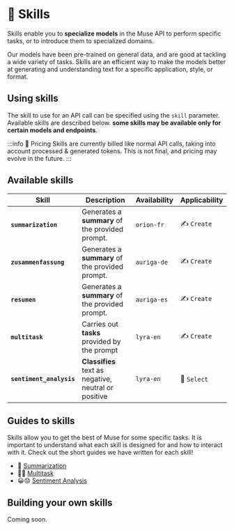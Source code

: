 # 🤹 Skills

Skills enable you to **specialize models** in the Muse API to perform specific tasks, or to introduce them to
specialized domains.

Our models have been pre-trained on general data, and are good at tackling a wide variety of tasks. Skills are an
efficient way to make the models better at generating and understanding text for a specific application, style, or
format.

## Using skills

The skill to use for an API call can be specified using the `skill` parameter. Available skills are described below.
**some skills may be available only for certain models and endpoints**.

:::info 💸️ Pricing
Skills are currently billed like normal API calls, taking into account processed & generated tokens.
This is not final, and pricing may evolve in the future.
:::

## Available skills

| Skill                    | Description                                          | Availability | Applicability |
| ------------------------ | ---------------------------------------------------- | ------------ | ------------- |
| **`summarization`**      | Generates a **summary** of the provided prompt.      | `orion-fr`   | ✍️ `Create`   |
| **`zusammenfassung`**    | Generates a **summary** of the provided prompt.      | `auriga-de`  | ✍️ `Create`   |
| **`resumen`**            | Generates a **summary** of the provided prompt.      | `auriga-es`  | ✍️ `Create`   |
| **`multitask`**          | Carries out **tasks** provided by the prompt         | `lyra-en`    | ✍️ `Create`   |
| **`sentiment_analysis`** | **Classifies** text as negative, neutral or positive | `lyra-en`    | 🔘 `Select`   |

## Guides to skills

Skills allow you to get the best of Muse for some specific tasks. It is important to understand what each skill is
designed for and how to interact with it. Check out the short guides we have written for each skill!

-   📝 [Summarization](/guides/skills/summarization)
-   🧑‍🏫 [Multitask](/guides/skills/multitask)
-   😀😟 [Sentiment Analysis](/guides/skills/sentiment_analysis)

## Building your own skills

Coming soon.
